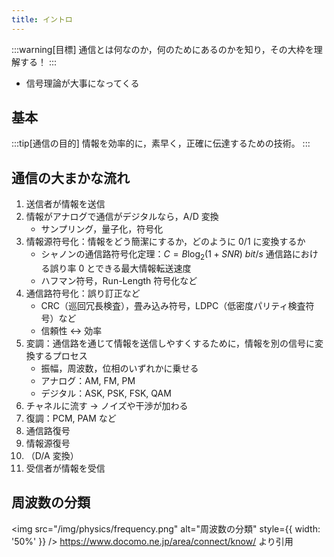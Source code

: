 ```yaml
---
title: イントロ
---
```


:::warning[目標]
通信とは何なのか，何のためにあるのかを知り，その大枠を理解する！
:::
- 信号理論が大事になってくる

## 基本
:::tip[通信の目的]
情報を効率的に，素早く，正確に伝達するための技術。
:::


## 通信の大まかな流れ
1. 送信者が情報を送信
2. 情報がアナログで通信がデジタルなら，A/D 変換
    - サンプリング，量子化，符号化
3. 情報源符号化：情報をどう簡潔にするか，どのように 0/1 に変換するか
    - シャノンの通信路符号化定理：$C=B\log_2(1+SNR)~bit/s$ 通信路における誤り率 0 とできる最大情報転送速度
    - ハフマン符号，Run-Length 符号化など
4. 通信路符号化：誤り訂正など
    - CRC（巡回冗長検査），畳み込み符号，LDPC（低密度パリティ検査符号）など
    - 信頼性 $\leftrightarrow$ 効率
5. 変調：通信路を通じて情報を送信しやすくするために，情報を別の信号に変換するプロセス
    - 振幅，周波数，位相のいずれかに乗せる
    - アナログ：AM, FM, PM
    - デジタル：ASK, PSK, FSK, QAM
6. チャネルに流す $\rightarrow$ ノイズや干渉が加わる
7. 復調：PCM, PAM など
8. 通信路復号
9. 情報源復号
10. （D/A 変換）
11. 受信者が情報を受信

## 周波数の分類
<img src="/img/physics/frequency.png" alt="周波数の分類" style={{ width: '50%' }} />
https://www.docomo.ne.jp/area/connect/know/ より引用